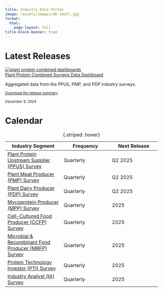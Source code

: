 ```yaml
---
title: Industry Data Portal
image: /assets/images/db_small.jpg
format: 
  html:
    page-layout: full
title-block-banner: true
---
```


# Latest Releases

```{=html}
<div class="card mb-3" style="max-width: 540px;">
  <div class="row g-0">
    <a class="col-md-4" href="pp_combined/">
      <img src="/assets/images/db_small.jpg" class="img-fluid rounded-start" alt="plant protein combined dashboards">
    </a>
    <div class="col-md-8">
      <div class="card-body">
        <a href="pp_combined/" class="card-title card-link fs-3 text-decoration-none">Plant Protein Combined Surveys Data Dashboard</a>
        <p class="card-text">Aggregated data from the PPUS, PMP, and PDP industry surveys.</p>
        <a target="_blank" href="pp_combined/downloads/2024Q4_Plant_Protein_Combined_Summary.pdf" class="card-text card-link text-decoration-none"><small class="text-body-secondary"><i class="bi bi-filetype-pdf"></i> Download the release summary</small></a>
        <p class="card-text"><small class="text-body-secondary">December 9, 2024</small></p>
      </div>
    </div>
  </div>
</div>

```

# Calendar

| Industry Segment                                                | Frequency | Next Release |
|--------                                                         | -------   | -------      |
| [Plant Protein Upstream Supplier (PPUS) Survey](/surveys/ppus.qmd)       | Quarterly | Q2 2025      |
| [Plant Meat Producer (PMP) Survey](/surveys/pmp.qmd)                     | Quarterly | Q2 2025      |
| [Plant Dairy Producer (PDP) Survey](/surveys/pdp.qmd)                    | Quarterly | Q2 2025      |
| [Mycoprotein Producer (MPP) Survey](/surveys/mpp.qmd)                    | Quarterly | 2025      |
| [Cell-Cultured Food Producer (CCFP) Survey](/surveys/ccfp.qmd)           | Quarterly | 2025      |
| [Microbial & Recombinant Food Producer (MRFP) Survey](/surveys/mrfp.qmd) | Quarterly | 2025      |
| [Protein Technology Investor (PTI) Survey](/surveys/pti.qmd)             | Quarterly | 2025      |
| [Industry Analyst (IA) Survey](/surveys/ia.qmd)                          | Quarterly | 2025      |

: {.striped .hover}



  